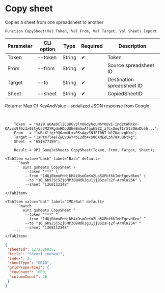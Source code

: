 ﻿---
sidebar_position: 3
---


# Copy sheet
 Copies a sheet from one spreadsheet to another



`Function CopySheet(Val Token, Val From, Val Target, Val Sheet) Export`

  | Parameter | CLI option | Type | Required | Description |
  |-|-|-|-|-|
  | Token | --token | String | &#x2714; | Token |
  | From | --from | String | &#x2714; | Source spreadsheet ID |
  | Target | --to | String | &#x2714; | Destination spreadsheet ID |
  | Sheet | --sheet | String | &#x2714; | CopiedSheetID |

  
  Returns:  Map Of KeyAndValue - serialized JSON response from Google

<br/>




```bsl title="1C:Enterprise/OneScript code example"
    Token  = "ya29.a0AeDClZCuUGv3lVO8dyhcLNhY08vE-ingztWRKkv-QAvcs9f6z1x0StyUs2M2YRgdoHDpUUEeBm5wAfquh5Z2_afLxDoqTIrStzOWxDL66...";
    From   = "1wBLXligr9QOamULxvRSsAqv5NJFIBNT-N1ZUauzghkg";
    Target = "1sPtm7l4eFZwQvOwYrbI2db4xs06XMEeLph78XuQ6tkg";
    Sheet  = "651877189";

    Result = OPI_GoogleSheets.CopySheet(Token, From, Target, Sheet);
```
 

 <Tabs>
  
    <TabItem value="bash" label="Bash" default>
        ```bash
            oint gsheets CopySheet \
             --token "***" \
             --from "1dQjBkmoPnHjkM4iOsoOeKn2Lo5XPbf6kImHFgevd6eo" \
             --to "16_6K9JSj5Zj6MP3O8HdkJgu1jj8SzsFs2f-ArmlW25A" \
             --sheet "1368112348"
        ```
    </TabItem>
  
    <TabItem value="bat" label="CMD/Bat" default>
        ```batch
            oint gsheets CopySheet ^
             --token "***" ^
             --from "1dQjBkmoPnHjkM4iOsoOeKn2Lo5XPbf6kImHFgevd6eo" ^
             --to "16_6K9JSj5Zj6MP3O8HdkJgu1jj8SzsFs2f-ArmlW25A" ^
             --sheet "1368112348"
        ```
    </TabItem>
</Tabs>


```json title="Result"
{
 "sheetId": 1272386935,
 "title": "Sheet1 (копия)",
 "index": 2,
 "sheetType": "GRID",
 "gridProperties": {
  "rowCount": 1000,
  "columnCount": 26
 }
}
```
